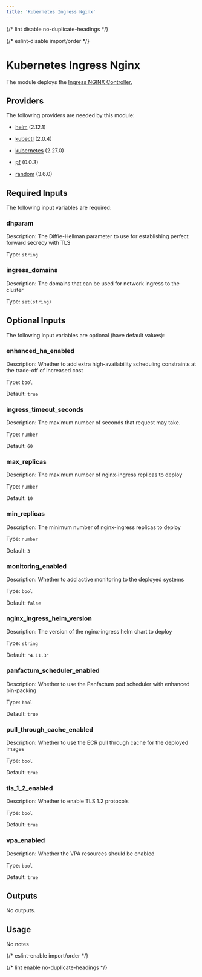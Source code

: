 ```yaml
---
title: 'Kubernetes Ingress Nginx'
---
```



{/* lint disable no-duplicate-headings */}

{/* eslint-disable import/order */}

<ModuleHeader
  name="kube_ingress_nginx"
  sourceHref="https://github.com/Panfactum/stack/tree/__PANFACTUM_VERSION_EDGE__/packages/infrastructure/kube_ingress_nginx"
  status="stable"
  type="direct"
/>

# Kubernetes Ingress Nginx

The module deploys the [Ingress NGINX Controller.](https://kubernetes.github.io/ingress-nginx/user-guide/nginx-configuration/)

## Providers

The following providers are needed by this module:

- [helm](https://registry.terraform.io/providers/hashicorp/helm/2.12.1/docs) (2.12.1)

- [kubectl](https://registry.terraform.io/providers/alekc/kubectl/2.0.4/docs) (2.0.4)

- [kubernetes](https://registry.terraform.io/providers/hashicorp/kubernetes/2.27.0/docs) (2.27.0)

- [pf](https://registry.terraform.io/providers/panfactum/pf/0.0.3/docs) (0.0.3)

- [random](https://registry.terraform.io/providers/hashicorp/random/3.6.0/docs) (3.6.0)

## Required Inputs

The following input variables are required:

### dhparam

Description: The Diffie-Hellman parameter to use for establishing perfect forward secrecy with TLS

Type: `string`

### ingress_domains

Description: The domains that can be used for network ingress to the cluster

Type: `set(string)`

## Optional Inputs

The following input variables are optional (have default values):

### enhanced_ha_enabled

Description: Whether to add extra high-availability scheduling constraints at the trade-off of increased cost

Type: `bool`

Default: `true`

### ingress_timeout_seconds

Description: The maximum number of seconds that request may take.

Type: `number`

Default: `60`

### max_replicas

Description: The maximum number of nginx-ingress replicas to deploy

Type: `number`

Default: `10`

### min_replicas

Description: The minimum number of nginx-ingress replicas to deploy

Type: `number`

Default: `3`

### monitoring_enabled

Description: Whether to add active monitoring to the deployed systems

Type: `bool`

Default: `false`

### nginx_ingress_helm_version

Description: The version of the nginx-ingress helm chart to deploy

Type: `string`

Default: `"4.11.3"`

### panfactum_scheduler_enabled

Description: Whether to use the Panfactum pod scheduler with enhanced bin-packing

Type: `bool`

Default: `true`

### pull_through_cache_enabled

Description: Whether to use the ECR pull through cache for the deployed images

Type: `bool`

Default: `true`

### tls_1_2_enabled

Description: Whether to enable TLS 1.2 protocols

Type: `bool`

Default: `true`

### vpa_enabled

Description: Whether the VPA resources should be enabled

Type: `bool`

Default: `true`

## Outputs

No outputs.

## Usage

No notes

{/* eslint-enable import/order */}

{/* lint enable no-duplicate-headings */}

